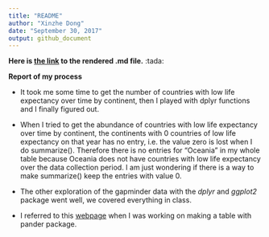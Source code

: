 ```yaml
---
title: "README"
author: "Xinzhe Dong"
date: "September 30, 2017"
output: github_document
---
```



**Here is [the link](https://github.com/hannahdxz/STAT545-hw-Dong-Xinzhe/blob/master/hw03/hw03_Rmarkdown.md) to the rendered .md file.** :tada: 

**Report of my process**

* It took me some time to get the number of countries with low life expectancy over time by continent, then I played with dplyr functions and I finally figured out.

* When I tried to get the abundance of countries with low life expectancy over time by continent, the continents with 0 countries of low life expectancy on that year has no entry, i.e. the value zero is lost when I do summarize(). Therefore there is no entries for "Oceania" in my whole table because Oceania does not have countries with low life expectancy over the data collection period. I am just wondering if there is a way to make summarize() keep the entries with value 0. 

* The other exploration of the gapminder data with the *dplyr* and *ggplot2* package went well, we covered everything in class. 

* I referred to this [webpage](https://cran.r-project.org/web/packages/pander/README.html) when I was working on making a table with pander package.

